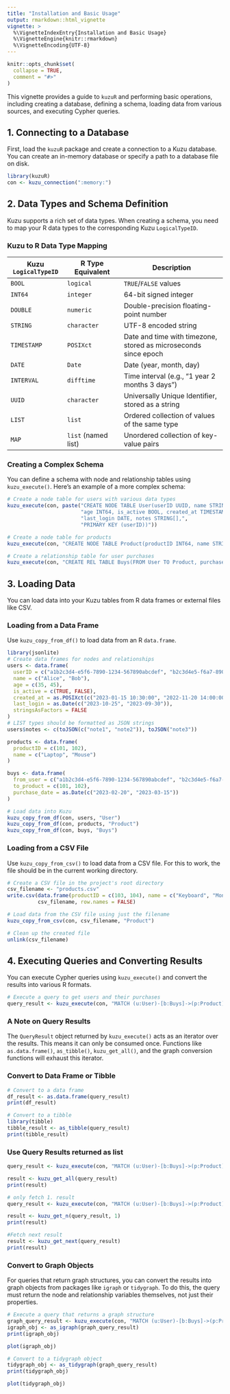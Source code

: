 ```yaml
---
title: "Installation and Basic Usage"
output: rmarkdown::html_vignette
vignette: >
  %\VignetteIndexEntry{Installation and Basic Usage}
  %\VignetteEngine{knitr::rmarkdown}
  %\VignetteEncoding{UTF-8}
---
```


```r
knitr::opts_chunk$set(
  collapse = TRUE,
  comment = "#>"
)
```

This vignette provides a guide to `kuzuR` and performing basic operations, including creating a database, defining a schema, loading data from various sources, and executing Cypher queries.

## 1. Connecting to a Database

First, load the `kuzuR` package and create a connection to a Kuzu database. You can create an in-memory database or specify a path to a database file on disk.

```r
library(kuzuR)
con <- kuzu_connection(":memory:")
```

## 2. Data Types and Schema Definition

Kuzu supports a rich set of data types. When creating a schema, you need to map your R data types to the corresponding Kuzu `LogicalTypeID`.

### Kuzu to R Data Type Mapping

| **Kuzu `LogicalTypeID`** | **R Type Equivalent** | **Description** |
|-------------------|-------------------|----------------------------------|
| `BOOL` | `logical` | `TRUE`/`FALSE` values |
| `INT64` | `integer` | 64-bit signed integer |
| `DOUBLE` | `numeric` | Double-precision floating-point number |
| `STRING` | `character` | UTF-8 encoded string |
| `TIMESTAMP` | `POSIXct` | Date and time with timezone, stored as microseconds since epoch |
| `DATE` | `Date` | Date (year, month, day) |
| `INTERVAL` | `difftime` | Time interval (e.g., "1 year 2 months 3 days") |
| `UUID` | `character` | Universally Unique Identifier, stored as a string |
| `LIST` | `list` | Ordered collection of values of the same type |
| `MAP` | `list` (named list) | Unordered collection of key-value pairs |

### Creating a Complex Schema

You can define a schema with node and relationship tables using `kuzu_execute()`. Here's an example of a more complex schema:

```r
# Create a node table for users with various data types
kuzu_execute(con, paste("CREATE NODE TABLE User(userID UUID, name STRING,",
                        "age INT64, is_active BOOL, created_at TIMESTAMP,",
                        "last_login DATE, notes STRING[],",
                        "PRIMARY KEY (userID))"))

# Create a node table for products
kuzu_execute(con, "CREATE NODE TABLE Product(productID INT64, name STRING, PRIMARY KEY (productID))")

# Create a relationship table for user purchases
kuzu_execute(con, "CREATE REL TABLE Buys(FROM User TO Product, purchase_date DATE)")
```

## 3. Loading Data

You can load data into your Kuzu tables from R data frames or external files like CSV.

### Loading from a Data Frame

Use `kuzu_copy_from_df()` to load data from an R `data.frame`.

```r
library(jsonlite)
# Create data frames for nodes and relationships
users <- data.frame(
  userID = c("a1b2c3d4-e5f6-7890-1234-567890abcdef", "b2c3d4e5-f6a7-8901-2345-67890abcdef0"),
  name = c("Alice", "Bob"),
  age = c(35, 45),
  is_active = c(TRUE, FALSE),
  created_at = as.POSIXct(c("2023-01-15 10:30:00", "2022-11-20 14:00:00")),
  last_login = as.Date(c("2023-10-25", "2023-09-30")),
  stringsAsFactors = FALSE
)
# LIST types should be formatted as JSON strings
users$notes <- c(toJSON(c("note1", "note2")), toJSON("note3"))

products <- data.frame(
  productID = c(101, 102),
  name = c("Laptop", "Mouse")
)

buys <- data.frame(
  from_user = c("a1b2c3d4-e5f6-7890-1234-567890abcdef", "b2c3d4e5-f6a7-8901-2345-67890abcdef0"),
  to_product = c(101, 102),
  purchase_date = as.Date(c("2023-02-20", "2023-03-15"))
)

# Load data into Kuzu
kuzu_copy_from_df(con, users, "User")
kuzu_copy_from_df(con, products, "Product")
kuzu_copy_from_df(con, buys, "Buys")
```

### Loading from a CSV File

Use `kuzu_copy_from_csv()` to load data from a CSV file. For this to work, the file should be in the current working directory.

```r
# Create a CSV file in the project's root directory
csv_filename <- "products.csv"
write.csv(data.frame(productID = c(103, 104), name = c("Keyboard", "Monitor")),
          csv_filename, row.names = FALSE)

# Load data from the CSV file using just the filename
kuzu_copy_from_csv(con, csv_filename, "Product")

# Clean up the created file
unlink(csv_filename)
```

## 4. Executing Queries and Converting Results

You can execute Cypher queries using `kuzu_execute()` and convert the results into various R formats.

```r
# Execute a query to get users and their purchases
query_result <- kuzu_execute(con, "MATCH (u:User)-[b:Buys]->(p:Product) RETURN u.name, p.name, b.purchase_date")
```

### A Note on Query Results

The `QueryResult` object returned by `kuzu_execute()` acts as an iterator over the results. This means it can only be consumed once. Functions like `as.data.frame()`, `as_tibble()`, `kuzu_get_all()`, and the graph conversion functions will exhaust this iterator.

### Convert to Data Frame or Tibble

```r
# Convert to a data frame
df_result <- as.data.frame(query_result)
print(df_result)

# Convert to a tibble
library(tibble)
tibble_result <- as_tibble(query_result)
print(tibble_result)
```

### Use Query Results returned as list

```r
query_result <- kuzu_execute(con, "MATCH (u:User)-[b:Buys]->(p:Product) RETURN u.name, p.name, b.purchase_date")

result <- kuzu_get_all(query_result)
print(result)

# only fetch 1. result 
query_result <- kuzu_execute(con, "MATCH (u:User)-[b:Buys]->(p:Product) RETURN u.name, p.name, b.purchase_date")

result <- kuzu_get_n(query_result, 1)
print(result)

#Fetch next result
result <- kuzu_get_next(query_result)
print(result)
```

### Convert to Graph Objects

For queries that return graph structures, you can convert the results into graph objects from packages like `igraph` or `tidygraph`. To do this, the query must return the node and relationship variables themselves, not just their properties.

```r
# Execute a query that returns a graph structure 
graph_query_result <- kuzu_execute(con, "MATCH (u:User)-[b:Buys]->(p:Product) RETURN u, p, b")
igraph_obj <- as_igraph(graph_query_result)
print(igraph_obj)

plot(igraph_obj)

# Convert to a tidygraph object
tidygraph_obj <- as_tidygraph(graph_query_result)
print(tidygraph_obj)

plot(tidygraph_obj)
```
